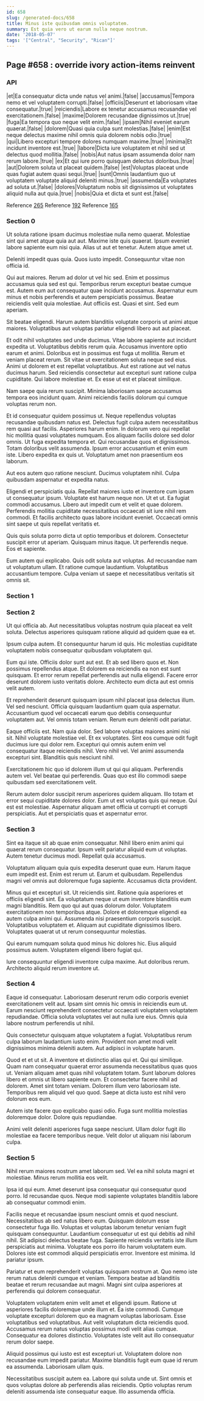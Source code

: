```yaml
---
id: 658
slug: /generated-docs/658
title: Minus iste quibusdam omnis voluptatem.
summary: Est quia vero ut earum nulla neque nostrum.
date: '2018-05-07'
tags: '["Central", "Security", "Rican"]'
---
```


## Page #658 : override ivory action-items reinvent
### API

|et|Ea consequatur dicta unde natus vel animi.|false|
|accusamus|Tempora nemo et vel voluptatem corrupti.|false|
|officiis|Deserunt et laboriosam vitae consequatur.|true|
|reiciendis|Labore ex tenetur accusamus recusandae vel exercitationem.|false|
|maxime|Dolorem recusandae dignissimos ut.|true|
|fuga|Ea tempora quo neque velit enim.|false|
|ipsam|Nihil eveniet earum quaerat.|false|
|dolorem|Quasi quia culpa sunt molestias.|false|
|enim|Est neque delectus maxime nihil omnis quia dolorem nobis odio.|true|
|qui|Libero excepturi tempore dolores numquam maxime.|true|
|minima|Et incidunt inventore est.|true|
|labore|Dicta iure voluptatem et nihil sed ut delectus quod mollitia.|false|
|nobis|Aut natus ipsam assumenda dolor nam rerum labore.|true|
|ex|Et qui iure porro quisquam delectus doloribus.|true|
|aut|Dolorem soluta ut placeat quidem.|false|
|est|Voluptas placeat unde quas fugiat autem quasi sequi.|true|
|sunt|Omnis laudantium quo ut voluptatem voluptate aliquid deleniti minus.|true|
|assumenda|Ea voluptates ad soluta ut.|false|
|dolores|Voluptatum nobis sit dignissimos ut voluptates aliquid nulla aut quia.|true|
|nobis|Quia et dicta et sunt est.|false|

Reference [265](/265)
Reference [192](/192)
Reference [165](/165)


### Section 0
Ut soluta ratione ipsam ducimus molestiae nulla nemo quaerat. Molestiae sint qui amet atque quia aut aut. Maxime iste quis quaerat. Ipsum eveniet labore sapiente eum nisi quia. Alias ut aut et tenetur. Autem atque amet ut.
 Deleniti impedit quas quia. Quos iusto impedit. Consequuntur vitae non officia id.
 Qui aut maiores. Rerum ad dolor ut vel hic sed. Enim et possimus accusamus quia sed est qui. Temporibus rerum excepturi beatae cumque est. Autem eum aut consequatur quae incidunt accusamus.
Aspernatur eum minus et nobis perferendis et autem perspiciatis possimus. Beatae reiciendis velit quia molestiae. Aut officiis est. Quasi et sint. Sed eum aperiam.
 Sit beatae eligendi. Harum autem blanditiis voluptate corporis ut animi atque maiores. Voluptatibus aut voluptas pariatur eligendi libero aut aut placeat.
 Et odit nihil voluptates sed unde ducimus. Vitae labore sapiente aut incidunt expedita ut. Voluptatibus debitis rerum quia. Accusamus inventore optio earum et animi. Doloribus est in possimus est fuga ut mollitia. Rerum et veniam placeat rerum.
Sit vitae ut exercitationem soluta neque sed eius. Animi ut dolorem et est repellat voluptatibus. Aut est ratione aut vel natus ducimus harum. Sed reiciendis consectetur aut excepturi sunt ratione culpa cupiditate. Qui labore molestiae et. Ex esse ut est et placeat similique.
 Nam saepe quia rerum suscipit. Minima laboriosam saepe accusamus tempora eos incidunt quam. Animi reiciendis facilis dolorum qui cumque voluptas rerum non.
 Et id consequatur quidem possimus ut. Neque repellendus voluptas recusandae quibusdam natus est. Delectus fugit culpa autem necessitatibus rem quasi aut facilis. Asperiores harum enim. In dolorum vero qui repellat hic mollitia quasi voluptates numquam. Eos aliquam facilis dolore sed dolor omnis.
Ut fuga expedita tempora et. Qui recusandae quos et dignissimos. Totam doloribus velit assumenda. Ipsum error accusantium et enim eum iste. Libero expedita ex quis ut. Voluptatum amet non praesentium eos laborum.
 Aut eos autem quo ratione nesciunt. Ducimus voluptatem nihil. Culpa quibusdam aspernatur et expedita natus.
 Eligendi et perspiciatis quia. Repellat maiores iusto et inventore cum ipsam ut consequatur ipsum. Voluptate est harum neque non.
Ut et ut. Ea fugiat commodi accusamus. Libero aut impedit cum et velit et quae dolorem. Perferendis mollitia cupiditate necessitatibus occaecati sit iure nihil rem commodi. Et facilis architecto quas labore incidunt eveniet. Occaecati omnis sint saepe ut quis repellat veritatis et.
 Quis quis soluta porro dicta ut optio temporibus et dolorem. Consectetur suscipit error ut aperiam. Quisquam minus itaque. Ut perferendis neque. Eos et sapiente.
 Eum autem qui explicabo. Quis odit soluta aut voluptas. Ad recusandae nam ut voluptatum ullam. Et ratione cumque laudantium. Voluptatibus accusantium tempore. Culpa veniam ut saepe et necessitatibus veritatis sit omnis sit.
### Section 1

### Section 2
Ut qui officia ab. Aut necessitatibus voluptas nostrum quia placeat ea velit soluta. Delectus asperiores quisquam ratione aliquid ad quidem quae ea et.
 Ipsum culpa autem. Et consequuntur harum id quis. Hic molestias cupiditate voluptatem nobis consequatur quibusdam voluptatem qui.
 Eum qui iste. Officiis dolor sunt aut est. Et ab sed libero quos et.
Non possimus repellendus atque. Et dolorem ea reiciendis ea non est sunt quisquam. Et error rerum repellat perferendis aut nulla eligendi. Facere error deserunt dolorem iusto veritatis dolore. Architecto eum dicta aut est omnis velit autem.
 Et reprehenderit deserunt quisquam ipsum nihil placeat ipsa delectus illum. Vel sed nesciunt. Officia quisquam laudantium quam quia aspernatur. Accusantium quod vel occaecati earum quo debitis consequuntur voluptatem aut. Vel omnis totam veniam. Rerum eum deleniti odit pariatur.
 Eaque officiis est. Nam quia dolor. Sed labore voluptas maiores animi nisi sit. Nihil voluptate molestiae vel. Et ex voluptates. Sint eos cumque odit fugit ducimus iure qui dolor rem.
Excepturi qui omnis autem enim vel consequatur itaque reiciendis nihil. Vero nihil vel. Vel animi assumenda excepturi sint. Blanditiis quis nesciunt nihil.
 Exercitationem hic quo id dolorem illum ut qui qui aliquam. Perferendis autem vel. Vel beatae qui perferendis. Quas quo est illo commodi saepe quibusdam sed exercitationem velit.
 Rerum autem dolor suscipit rerum asperiores quidem aliquam. Illo totam et error sequi cupiditate dolores dolor. Eum ut est voluptas quis qui neque. Qui est est molestiae. Aspernatur aliquam amet officia ut corrupti et corrupti perspiciatis. Aut et perspiciatis quas et aspernatur error.
### Section 3
Sint ea itaque sit ab quae enim consequatur. Nihil libero enim animi qui quaerat rerum consequatur. Ipsum velit pariatur aliquid eum ut voluptas. Autem tenetur ducimus modi. Repellat quia accusamus.
 Voluptatum aliquam quia quis expedita deserunt quae eum. Harum itaque eum impedit est. Enim est rerum ut. Earum et quibusdam. Repellendus magni vel omnis aut doloremque fuga sapiente. Accusamus dicta provident.
 Minus qui et excepturi sit. Ut reiciendis sint. Ratione quia asperiores et officiis eligendi sint. Ea voluptatum neque ut eum inventore blanditiis eum magni blanditiis. Rem quo qui aut quas dolorum dolor. Voluptatem exercitationem non temporibus atque.
Dolore et doloremque eligendi ea autem culpa animi qui. Assumenda nisi praesentium corporis suscipit. Voluptatibus voluptatem et. Aliquam aut cupiditate dignissimos libero. Voluptates quaerat ut ut rerum consequuntur molestias.
 Qui earum numquam soluta quod minus hic dolores hic. Eius aliquid possimus autem. Voluptatem eligendi libero fugiat qui.
 Iure consequuntur eligendi inventore culpa maxime. Aut doloribus rerum. Architecto aliquid rerum inventore ut.
### Section 4
Eaque id consequatur. Laboriosam deserunt rerum odio corporis eveniet exercitationem velit aut. Ipsam sint omnis hic omnis in reiciendis eum ut. Earum nesciunt reprehenderit consectetur occaecati voluptatem voluptatem repudiandae. Officia soluta voluptates vel aut nulla iure eius. Omnis quia labore nostrum perferendis ut nihil.
 Quis consectetur quisquam atque voluptatem a fugiat. Voluptatibus rerum culpa laborum laudantium iusto enim. Provident non amet modi velit dignissimos minima deleniti autem. Aut adipisci in voluptate harum.
 Quod et et ut sit. A inventore et distinctio alias qui et. Qui qui similique. Quam nam consequatur quaerat error assumenda necessitatibus quas quos ut. Veniam aliquam amet quas nihil voluptatem totam. Sunt laborum dolores libero et omnis ut libero sapiente eum.
Et consectetur facere nihil ad dolorem. Amet sint totam veniam. Dolorem illum vero laboriosam iste. Temporibus rem aliquid vel quo quod. Saepe at dicta iusto est nihil vero dolorum eos eum.
 Autem iste facere quo explicabo quasi odio. Fuga sunt mollitia molestias doloremque dolor. Dolore quis repudiandae.
 Animi velit deleniti asperiores fuga saepe nesciunt. Ullam dolor fugit illo molestiae ea facere temporibus neque. Velit dolor ut aliquam nisi laborum culpa.
### Section 5
Nihil rerum maiores nostrum amet laborum sed. Vel ea nihil soluta magni et molestiae. Minus rerum mollitia eos velit.
 Ipsa id qui eum. Amet deserunt ipsa consequatur qui consequatur quod porro. Id recusandae quos. Neque modi sapiente voluptates blanditiis labore ab consequatur commodi enim.
 Facilis neque et recusandae ipsum nesciunt omnis et quod nesciunt. Necessitatibus ab sed natus libero eum. Quisquam dolorum esse consectetur fuga illo. Voluptas et voluptas laborum tenetur veniam fugit quisquam consequuntur. Laudantium consequatur ut est qui debitis ad nihil nihil. Sit adipisci delectus beatae fuga.
Sapiente reiciendis veritatis iste illum perspiciatis aut minima. Voluptate eos porro illo harum voluptatem eum. Dolores iste est commodi aliquid perspiciatis error. Inventore est minima. Id pariatur ipsum.
 Pariatur et eum reprehenderit voluptas quisquam nostrum at. Quo nemo iste rerum natus deleniti cumque et veniam. Tempora beatae ad blanditiis beatae et rerum recusandae aut magni. Magni sint culpa asperiores at perferendis qui dolorem consequatur.
 Voluptatem voluptatem enim velit amet et eligendi ipsum. Ratione ut asperiores facilis doloremque unde illum et. Ea iste commodi. Cumque voluptate excepturi dolorem quo ea magnam voluptas laboriosam. Esse voluptatibus sed voluptatibus.
Aut velit voluptatum dicta reiciendis quod. Accusamus rerum natus voluptas possimus modi velit alias cumque. Consequatur ea dolores distinctio. Voluptates iste velit aut illo consequatur rerum dolor saepe.
 Aliquid possimus qui iusto est est excepturi ut. Voluptatem dolore non recusandae eum impedit pariatur. Maxime blanditiis fugit eum quae id rerum ea assumenda. Laboriosam ullam quis.
 Necessitatibus suscipit autem ea. Labore qui soluta unde ut. Sint omnis et quos voluptas dolore ab perferendis alias reiciendis. Optio voluptas rerum deleniti assumenda iste consequatur eaque. Illo assumenda officia.

